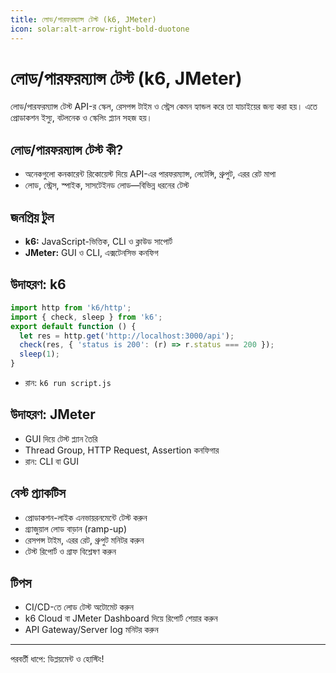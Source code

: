 ```yaml
---
title: লোড/পারফরম্যান্স টেস্ট (k6, JMeter)
icon: solar:alt-arrow-right-bold-duotone
---
```


# লোড/পারফরম্যান্স টেস্ট (k6, JMeter)

লোড/পারফরম্যান্স টেস্ট API-র স্কেল, রেসপন্স টাইম ও স্ট্রেস কেমন হ্যান্ডল করে তা যাচাইয়ের জন্য করা হয়। এতে প্রোডাকশন ইস্যু, বটলনেক ও স্কেলিং প্ল্যান সহজ হয়।

## লোড/পারফরম্যান্স টেস্ট কী?
- অনেকগুলো কনকারেন্ট রিকোয়েস্ট দিয়ে API-এর পারফরম্যান্স, লেটেন্সি, থ্রুপুট, এরর রেট মাপা
- লোড, স্ট্রেস, স্পাইক, সাসটেইনড লোড—বিভিন্ন ধরনের টেস্ট

## জনপ্রিয় টুল
- **k6:** JavaScript-ভিত্তিক, CLI ও ক্লাউড সাপোর্ট
- **JMeter:** GUI ও CLI, এক্সটেনসিভ কনফিগ

## উদাহরণ: k6
```js
import http from 'k6/http';
import { check, sleep } from 'k6';
export default function () {
  let res = http.get('http://localhost:3000/api');
  check(res, { 'status is 200': (r) => r.status === 200 });
  sleep(1);
}
```
- রান: `k6 run script.js`

## উদাহরণ: JMeter
- GUI দিয়ে টেস্ট প্ল্যান তৈরি
- Thread Group, HTTP Request, Assertion কনফিগার
- রান: CLI বা GUI

## বেস্ট প্র্যাকটিস
- প্রোডাকশন-লাইক এনভায়রনমেন্টে টেস্ট করুন
- গ্র্যাজুয়াল লোড বাড়ান (ramp-up)
- রেসপন্স টাইম, এরর রেট, থ্রুপুট মনিটর করুন
- টেস্ট রিপোর্ট ও গ্রাফ বিশ্লেষণ করুন

## টিপস
- CI/CD-তে লোড টেস্ট অটোমেট করুন
- k6 Cloud বা JMeter Dashboard দিয়ে রিপোর্ট শেয়ার করুন
- API Gateway/Server log মনিটর করুন

---

পরবর্তী ধাপে: ডিপ্লয়মেন্ট ও হোস্টিং!
